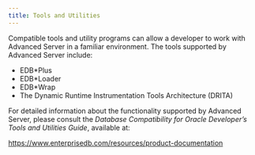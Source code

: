 ```yaml
---
title: Tools and Utilities
---
```



Compatible tools and utility programs can allow a developer to work with Advanced Server in a familiar environment. The tools supported by Advanced Server include:
 - EDB\*Plus
 - EDB\*Loader
 - EDB\*Wrap
 - The Dynamic Runtime Instrumentation Tools Architecture (DRITA)

For detailed information about the functionality supported by Advanced Server, please consult the *Database Compatibility for Oracle Developer’s Tools and Utilities Guide*, available at:

<https://www.enterprisedb.com/resources/product-documentation>

